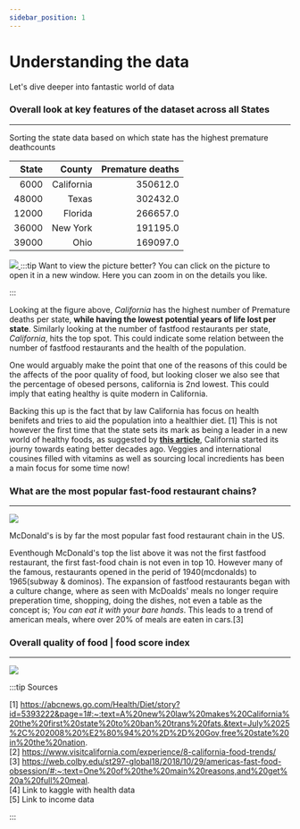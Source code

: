 ```yaml
---
sidebar_position: 1
---
```





# Understanding the data
Let's dive deeper into fantastic world of data

### Overall look at key features of the dataset across all States
____ 

Sorting the state data based on which state has the highest premature deathcounts

| State 	| County 	| Premature deaths	|
|---:	|---:	|---:	|
| 6000 	| California 	| 350612.0 	|
| 48000 	| Texas 	| 302432.0 	|
| 12000 	| Florida 	| 266657.0 	|
| 36000 	| New York 	| 191195.0 	|
| 39000 	| Ohio 	| 169097.0 	|



[ ![](stat1.png) ](stat1.png)
:::tip Want to view the picture better?
You can click on the picture to open it in a new window. Here you can zoom in on the details you like. 

:::

Looking at the figure above, *California* has the highest number of Premature deaths per state, **while having the lowest potential years of life lost per state**.
Similarly looking at the number of fastfood restaurants per state, *California*, hits the top spot. 
This could indicate some relation between the number of fastfood restaurants and the health of the population. <br />

One would arguably make the point that one of the reasons of this could be the affects of the poor quality of food, but looking closer we also see that the percentage of obesed persons, california is 2nd lowest. 
This could imply that eating healthy is quite modern in California. 

Backing this up is the fact that by law California has focus on health benifets and tries to aid the population into a healthier diet.
[1]
This is not however the first time that the state sets its mark as being a leader in a new world of healthy foods, as suggested by **[this article](https://www.visitcalifornia.com/experience/8-california-food-trends/)**, California started its journy towards eating better decades ago. Veggies and international cousines filled with vitamins as well as sourcing local incredients has been a main focus for some time now! 
### What are the most popular fast-food restaurant chains? 
____
[ ![](stat2.png) ](stat2.png)

McDonald's is by far the most popular fast food restaurant chain in the US. 

Eventhough McDonald's top the list above it was not the first fastfood restaurant, the first fast-food chain is not even in top 10. 
However many of the famous, restaurants opened in the perid of 1940(mcdonalds) to 1965(subway & dominos). 
The expansion of fastfood restaurants began with a culture change, where as seen with McDoalds' meals no longer require preperation time, shopping, doing the dishes, not even a table as the concept is; *You can eat it with your bare hands*. This leads to a trend of american meals, where over 20% of meals are eaten in cars.[3]

### Overall quality of food | food score index
___
[ ![](stat4.png) ](stat4.png)


:::tip Sources

[1] https://abcnews.go.com/Health/Diet/story?id=5393222&page=1#:~:text=A%20new%20law%20makes%20California%20the%20first%20state%20to%20ban%20trans%20fats.&text=July%2025%2C%202008%20%E2%80%94%20%2D%2D%20Gov,free%20state%20in%20the%20nation. <br />
[2] https://www.visitcalifornia.com/experience/8-california-food-trends/ <br />
[3] https://web.colby.edu/st297-global18/2018/10/29/americas-fast-food-obsession/#:~:text=One%20of%20the%20main%20reasons,and%20get%20a%20full%20meal. <br />
[4] Link to kaggle with health data <br />
[5] Link to income data

:::


